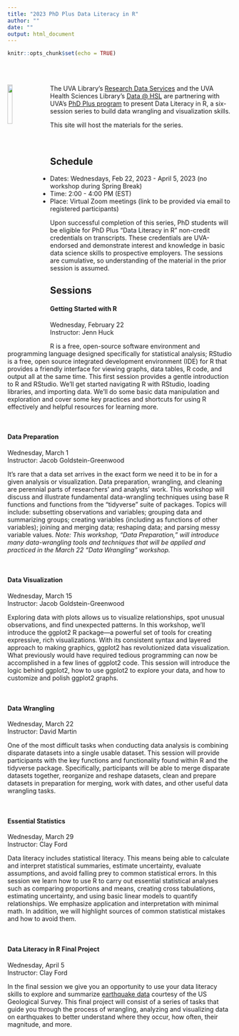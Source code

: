 ```yaml
---
title: "2023 PhD Plus Data Literacy in R"
author: ""
date: ""
output: html_document
---
```


```r
knitr::opts_chunk$set(echo = TRUE)
```

<br>
<br>

<img src="../images/Rlogo.png" style="float:left; width:15%; margin-right: 20px">
The UVA Library's [Research Data Services](https://data.library.virginia.edu) and the UVA Health Sciences Library's <a href="https://guides.hsl.virginia.edu/c.php?g=866544&p=6216976"> Data @ HSL</a> are partnering with UVA's [PhD Plus program](http://phdplus.virginia.edu/) to present Data Literacy in R, a six-session series to build data wrangling and visualization skills.

This site will host the materials for the series.

<br>

## Schedule
* Dates: Wednesdays, Feb 22, 2023 - April 5, 2023 (no workshop during Spring Break)
* Time: 2:00 - 4:00 PM (EST) 
* Place: Virtual Zoom meetings (link to be provided via email to registered participants)

Upon successful completion of this series, PhD students will be eligible for PhD Plus “Data Literacy in R” non-credit credentials on transcripts. These credentials are UVA-endorsed and demonstrate interest and knowledge in basic data science skills to prospective employers. The sessions are cumulative, so understanding of the material in the prior session is assumed. 

## Sessions

#### **Getting Started with R **
Wednesday, February 22    
Instructor: Jenn Huck

R is a free, open-source software environment and programming language designed specifically for statistical analysis; RStudio is a free, open source integrated development environment (IDE) for R that provides a friendly interface for viewing graphs, data tables, R code, and output all at the same time. This first session provides a gentle introduction to R and RStudio. We’ll get started navigating R with RStudio, loading libraries, and importing data. We’ll do some basic data manipulation and exploration and cover some key practices and shortcuts for using R effectively and helpful resources for learning more.

<br>

#### **Data Preparation**
Wednesday, March 1  
Instructor: Jacob Goldstein-Greenwood

It’s rare that a data set arrives in the exact form we need it to be in for a given analysis or visualization. Data preparation, wrangling, and cleaning are perennial parts of researchers’ and analysts’ work. This workshop will discuss and illustrate fundamental data-wrangling techniques using base R functions and functions from the “tidyverse” suite of packages. Topics will include: subsetting observations and variables; grouping data and summarizing groups; creating variables (including as functions of other variables); joining and merging data; reshaping data; and parsing messy variable values. _Note: This workshop, “Data Preparation,” will introduce many data-wrangling tools and techniques that will be applied and practiced in the March 22 “Data Wrangling” workshop._

<br>

#### **Data Visualization**
Wednesday, March 15    
Instructor: Jacob Goldstein-Greenwood 

Exploring data with plots allows us to visualize relationships, spot unusual observations, and find unexpected patterns. In this workshop, we’ll introduce the ggplot2 R package—a powerful set of tools for creating expressive, rich visualizations. With its consistent syntax and layered approach to making graphics, ggplot2 has revolutionized data visualization. What previously would have required tedious programming can now be accomplished in a few lines of ggplot2 code. This session will introduce the logic behind ggplot2, how to use ggplot2 to explore your data, and how to customize and polish ggplot2 graphs.

<br>

#### **Data Wrangling**
Wednesday, March 22     
Instructor: David Martin

One of the most difficult tasks when conducting data analysis is combining disparate datasets into a single usable dataset. This session will provide participants with the key functions and functionality found within R and the tidyverse package. Specifically, participants will be able to merge disparate datasets together, reorganize and reshape datasets, clean and prepare datasets in preparation for merging, work with dates, and other useful data wrangling tasks.

<br>

#### **Essential Statistics**
Wednesday, March 29       
Instructor: Clay Ford    

Data literacy includes statistical literacy. This means being able to calculate and interpret statistical summaries, estimate uncertainty, evaluate assumptions, and avoid falling prey to common statistical errors. In this session we learn how to use R to carry out essential statistical analyses such as comparing proportions and means, creating cross tabulations, estimating uncertainty, and using basic linear models to quantify relationships. We emphasize application and interpretation with minimal math. In addition, we will highlight sources of common statistical mistakes and how to avoid them. 

<br>

#### **Data Literacy in R Final Project**
Wednesday, April 5       
Instructor: Clay Ford    

In the final session we give you an opportunity to use your data literacy skills to explore and summarize [earthquake data](https://earthquake.usgs.gov/earthquakes/feed/v1.0/csv.php) courtesy of the US Geological Survey. This final project will consist of a series of tasks that guide you through the process of wrangling, analyzing and visualizing data on earthquakes to better understand where they occur, how often, their magnitude, and more. 

<br>
<br>

